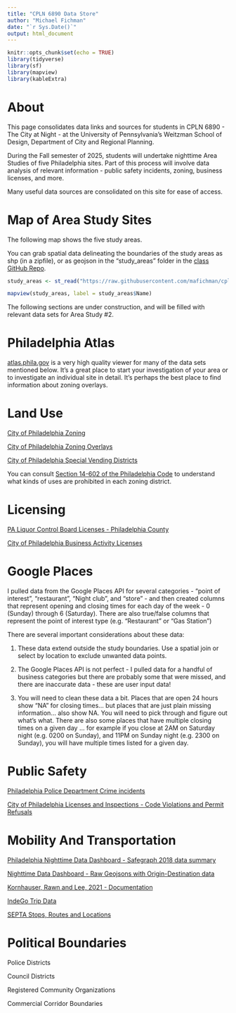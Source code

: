 ```yaml
---
title: "CPLN 6890 Data Store"
author: "Michael Fichman"
date: "`r Sys.Date()`"
output: html_document
---
```


```r
knitr::opts_chunk$set(echo = TRUE)
library(tidyverse)
library(sf)
library(mapview)
library(kableExtra)
```

# About

This page consolidates data links and sources for students in CPLN 6890 - The City at Night - at the University of Pennsylvania's Weitzman School of Design, Department of City and Regional Planning.

During the Fall semester of 2025, students will undertake nighttime Area Studies of five Philadelphia sites. Part of this process will involve data analysis of relevant information - public safety incidents, zoning, business licenses, and more.

Many useful data sources are consolidated on this site for ease of access.

# Map of Area Study Sites

The following map shows the five study areas.

You can grab spatial data delineating the boundaries of the study areas as shp (in a zipfile), or as geojson in the "study_areas" folder in the [class GitHub Repo](https://github.com/mafichman/cpln_6890/tree/main/study_areas/2025).


```r
study_areas <- st_read("https://raw.githubusercontent.com/mafichman/cpln_6890/refs/heads/main/study_areas/2025/geojson/study_areas_2025.geojson")

mapview(study_areas, label = study_areas$Name)

```

The following sections are under construction, and will be filled with relevant data sets for Area Study #2.

# Philadelphia Atlas

[atlas.phila.gov](https://atlas.phila.gov) is a very high quality viewer for many of the data sets mentioned below. It's a great place to start your investigation of your area or to investigate an individual site in detail. It's perhaps the best place to find information about zoning overlays.

# Land Use

[City of Philadelphia Zoning](https://opendataphilly.org/datasets/zoning-base-districts/)

[City of Philadelphia Zoning Overlays](https://opendataphilly.org/datasets/zoning-overlays/)

[City of Philadelphia Special Vending Districts](https://opendataphilly.org/datasets/special-vending-districts/)

You can consult [Section 14-602 of the Philadelphia Code](https://codelibrary.amlegal.com/codes/philadelphia/latest/philadelphia_pa/0-0-0-292339) to understand what kinds of uses are prohibited in each zoning district.

# Licensing

[PA Liquor Control Board Licenses - Philadelphia County](https://github.com/mafichman/cpln_6890/blob/main/plcb_licenses/PHL_PLCB_geocoded.csv)

[City of Philadelphia Business Activity Licenses](https://opendataphilly.org/datasets/licenses-and-inspections-business-licenses/)

# Google Places

I pulled data from the Google Places API for several categories - "point of interest", "restaurant", "Night club", and "store" - and then created columns that represent opening and closing times for each day of the week - 0 (Sunday) through 6 (Saturday). There are also true/false columns that represent the point of interest type (e.g. "Restaurant" or "Gas Station")

There are several important considerations about these data:

1. These data extend outside the study boundaries. Use a spatial join or select by location to exclude unwanted data points.

2. The Google Places API is not perfect - I pulled data for a handful of business categories but there are probably some that were missed, and there are inaccurate data - these are user input data!

3. You will need to clean these data a bit. Places that are open 24 hours show "NA" for closing times... but places that are just plain missing information... also show NA.  You will need to pick through and figure out what's what. There are also some places that have multiple closing times on a given day ... for example if you close at 2AM on Saturday night (e.g. 0200 on Sunday), and 11PM on Sunday night (e.g. 2300 on Sunday), you will have multiple times listed for a given day.

# Public Safety

[Philadelphia Police Department Crime incidents](https://opendataphilly.org/datasets/crime-incidents/)

[City of Philadelphia Licenses and Inspections - Code Violations and Permit Refusals](https://opendataphilly.org/datasets/licenses-and-inspections-appeals-of-code-violations-and-permit-refusals/)

# Mobility And Transportation

[Philadelphia Nighttime Data Dashboard - Safegraph 2018 data summary](https://sabrinasmlee.github.io/exploratory_page/home.html)

[Nighttime Data Dashboard - Raw Geojsons with Origin-Destination data](https://github.com/mafichman/musa_practicum_nighttime/tree/main/Corridor_CBG_geojsons)

[Kornhauser, Rawn and Lee, 2021 - Documentation](https://pennmusa.github.io/MUSA_801.io/project_21/index.html#1_Introduction)

[IndeGo Trip Data](https://www.rideindego.com/about/data/)

[SEPTA Stops, Routes and Locations](https://opendataphilly.org/datasets/septa-routes-stops-locations/)

# Political Boundaries

Police Districts

Council Districts

Registered Community Organizations

Commercial Corridor Boundaries